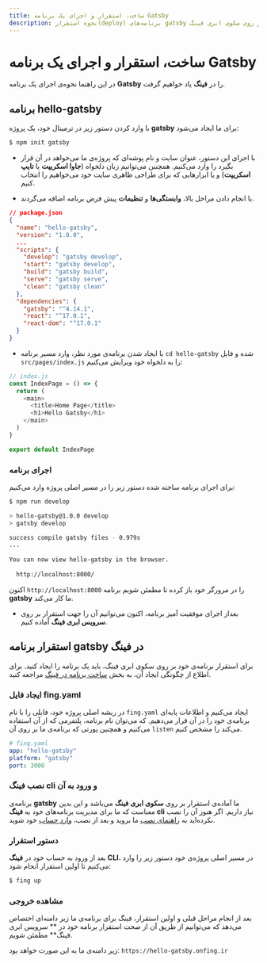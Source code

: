 ```yaml
---
title: ساخت، استقرار و اجرای یک برنامه Gatsby
description: نحوه استقرار(deploy) برنامه‌های gatsby بر روی سکوی ابری فینگ
---
```



<Platform>
  <PlatformHead title="برنامه‌های Gatsby" icon="gatsby/gatsby-original.svg" />
</Platform>

# ساخت، استقرار و اجرای یک برنامه Gatsby

در این راهنما نحوه‌ی اجرای یک برنامه **Gatsby** را در **فینگ** یاد خواهیم گرفت.

## برنامه hello-gatsby

با وارد کردن دستور زیر در ترمینال خود، یک پروژه **gatsby** برای ما ایجاد می‌شود:

```bash
$ npm init gatsby
```

- با اجرای این دستور، عنوان سایت و نام پوشه‌‌ای که پروژه‌ی ما می‌خواهد در آن قرار بگیرد را وارد می‌کنیم. همچنین می‌توانیم زبان دلخواه (**جاوا اسکریپت** یا **تایپ اسکریپت**) و یا ابزارهایی که برای طراحی ظاهری سایت خود می‌خواهیم را انتخاب کنیم.


- با انجام دادن مراحل بالا، **وابستگی‌ها**‌ و **تنظیمات** پیش فرض برنامه اضافه می‌گردند.

```json
// package.json
{
  "name": "hello-gatsby",
  "version": "1.0.0",
  ...
  "scripts": {
    "develop": "gatsby develop",
    "start": "gatsby develop",
    "build": "gatsby build",
    "serve": "gatsby serve",
    "clean": "gatsby clean"
  },
  "dependencies": {
    "gatsby": "^4.14.1",
    "react": "^17.0.1",
    "react-dom": "^17.0.1"
  }
}
```

- با ایجاد شدن برنامه‌ی مورد نظر، وارد مسیر برنامه `cd hello-gatsby` شده و فایل `src/pages/index.js` را به دلخواه خود ویرایش می‌کنیم:

```javascript
// index.js
const IndexPage = () => {
  return (
    <main>
      <title>Home Page</title>
      <h1>Hello Gatsby</h1>
    </main>
  )
}

export default IndexPage
```

### اجرای برنامه

برای اجرای برنامه ساخته شده دستور زیر را در مسیر اصلی پروژه وارد می‌کنیم:

```bash
$ npm run develop

> hello-gatsby@1.0.0 develop
> gatsby develop

success compile gatsby files - 0.979s
...
⠀
You can now view hello-gatsby in the browser.
⠀
  http://localhost:8000/
```

اکنون `http://localhost:8000` را در مرورگر خود باز کرده تا مطمئن شویم برنامه **gatsby** ما کار می‌کند.

- بعداز اجرای موفقیت آمیز برنامه، اکنون می‌توانیم آن را جهت استقرار بر روی **سرویس ابری فینگ** آماده کنیم.

## استقرار برنامه gatsby در فینگ

برای استقرار برنامه‌ی خود بر روی سکوی ابری فینگ، باید یک برنامه را ایجاد کنید. برای اطلاع از چگونگی ایجاد آن، به بخش [ساخت برنامه در فینگ](/quickstart/create-app) مراجعه کنید.

### ایجاد فایل fing.yaml

در ریشه اصلی پروژه خود، فایلی را با نام `fing.yaml` ایجاد می‌کنیم و اطلاعات پایه‌ای برنامه‌ی خود را در آن قرار می‌دهیم. که می‌توان نام برنامه، پلتفرمی که از آن استفاده می‌کنیم و همچنین پورتی که برنامه‌ی ما بر روی آن `listen` می‌کند را مشخص کنیم.

```yaml
# fing.yaml
app: "hello-gatsby"
platform: "gatsby"
port: 3000
```

### نصب فینگ cli و ورود به آن

برنامه‌ی **gatsby** ما آماده‌ی استقرار بر روی **سکوی ابری فینگ** می‌باشد و این بدین معناست که ما برای مدیریت برنامه‌های خود به **فینگ cli** نیاز داریم. اگر هنوز آن را نصب نکرده‌اید به [راهنمای نصب](/quickstart/installation) ما بروید و بعد از نصب، [وارد حساب](/quickstart/login) خود شوید.

### دستور استقرار

بعد از ورود به حساب خود در **فینگ CLI**، در مسیر اصلی پروژه‌ی خود دستور زیر را وارد می‌کنیم تا اولین استقرار انجام شود:

```bash
$ fing up
```

### مشاهده خروجی

بعد از انجام مراحل قبلی و اولین استقرار، فینگ برای برنامه‌ی ما زیر دامنه‌ای اختصاص می‌دهد که می‌توانیم از طریق آن از صحت استقرار برنامه خود در ** سرویس ابری فینگ** مطمئن شویم.

زیر دامنه‌ی ما به این صورت خواهد بود: `https://hello-gatsby.onfing.ir`

